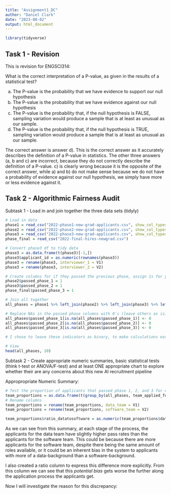 ```yaml
---
title: "Assignment1_DC"
author: "Daniel Clark"
date: "2023-08-02"
output: html_document
---
```


```r
library(tidyverse)
```

## Task 1 - Revision

This is revision for ENGSCI314:

What is the correct interpretation of a P-value, as given in the results of a statistical test?

a) The P-value is the probability that we have evidence to support our null hypothesis
b) The P-value is the probability that we have evidence against our null hypothesis
c) The P-value is the probability that, if the null hypothesis is FALSE, sampling variation would
produce a sample that is at least as unusual as our sample.
d) The P-value is the probability that, if the null hypothesis is TRUE, sampling variation would
produce a sample that is at least as unusual as our sample.


The correct answer is answer d). This is the correct answer as it accurately describes the definition of a P-value in statistics. The other three answers (a, b and c) are incorrect, because they do not correctly describe the definition of a P-value. c) is clearly wrong because it is the opposite of the correct answer, while a) and b) do not make sense because we do not have a probability of evidence against our null hypothesis, we simply have more or less evidence against it.




## Task 2 - Algorithmic Fairness Audit

Subtask 1 - Load in and join together the three data sets (tidyly)

```r
# Load in data
phase1 = read_csv("2022-phase1-new-grad-applicants.csv", show_col_types = FALSE)
phase2 = read_csv("2022-phase2-new-grad-applicants.csv", show_col_types = FALSE)
phase3 = read_csv("2022-phase3-new-grad-applicants.csv", show_col_types = FALSE)
phase_final = read_csv("2022-final-hires-newgrad.csv")

# Convert phase3 df to tidy data
phase3 = as.data.frame(t(phase3)[-1,])
phase3$applicant_id = as.numeric(rownames(phase3))
phase3 = rename(phase3, interviewer_1 = V1)
phase3 = rename(phase3, interviewer_2 = V2)

# Create columns for if they passed the previous phase, assign 1s for yes's
phase2$passed_phase_1 = 1
phase3$passed_phase_2 = 1
phase_final$passed_phase_3 = 1

# Join all together
all_phases = phase1 %>% left_join(phase2) %>% left_join(phase3) %>% left_join(phase_final)

# Replace NAs in the passed phase columns with 0's (leave others as is)
all_phases$passed_phase_1[is.na(all_phases$passed_phase_1)] <- 0
all_phases$passed_phase_2[is.na(all_phases$passed_phase_2)] <- 0
all_phases$passed_phase_3[is.na(all_phases$passed_phase_3)] <- 0 

# I chose to leave these indicators as binary, to make calculations easier later on

# View
head(all_phases, 10)
```

Subtask 2 - Create appropriate numeric summaries, basic statistical tests (think t-test or ANOVA/F-test) and at least ONE appropriate chart to explore whether their are any concerns about this new AI recruitment pipeline

Appropropriate Numeric Summary:

```r
# Test the proportion of applicants that passed phase 1, 2, and 3 for each team
team_proportions = as.data.frame(t(group_by(all_phases, team_applied_for) %>% summarise(mean(passed_phase_1), mean(passed_phase_2), mean(passed_phase_3)))[-1,])
# Rename columns
team_proportions = rename(team_proportions, data_team = V1)
team_proportions = rename(team_proportions, software_team = V2)

team_proportions$ratio_datatosoftware = as.numeric(team_proportions$data_team) / as.numeric(team_proportions$software_team)
```

As we can see from this summary, at each stage of the process, the applicants for the data team have slightly higher pass rates than the applicants for the software team. This could be because there are more applicants for the software team, despite there being the same amount of roles available, or it could be an inherent bias in the system to applicants with more of a data-background than a software-background.

I also created a ratio column to express this difference more explicitly. From this column we can see that this *potential bias* gets worse the further along the application process the applicants get.

Now I will investigate the reason for this discrepancy:
```r

```












